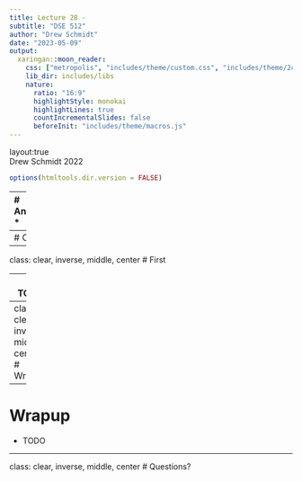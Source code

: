 ```yaml
---
title: Lecture 28 -
subtitle: "DSE 512"
author: "Drew Schmidt"
date: "2023-05-09"
output:
  xaringan::moon_reader:
    css: ["metropolis", "includes/theme/custom.css", "includes/theme/2col.css"]
    lib_dir: includes/libs
    nature:
      ratio: "16:9"
      highlightStyle: monokai
      highlightLines: true
      countIncrementalSlides: false
      beforeInit: "includes/theme/macros.js"
---
```


layout:true
<div class="footer"><span>Drew Schmidt 2022</span></div>

```r
options(htmltools.dir.version = FALSE)
```


---
# Announcements
* 

---
# Content
* 



---
class: clear, inverse, middle, center
# First

---
# TODO




---
class: clear, inverse, middle, center
# Wrapup

---
# Wrapup
* TODO

---
class: clear, inverse, middle, center
# Questions?
